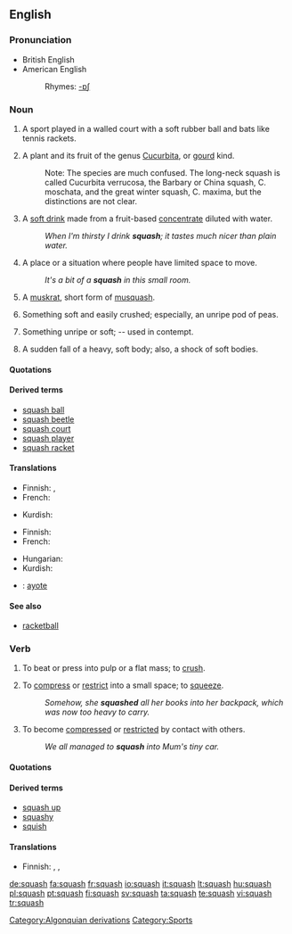 {{wikipedia}}
==English==

===Pronunciation===
* British English {{IPA|/'skwɒʃ/}}
* American English {{IPA|/'skwɑʃ/}}
*: Rhymes: [[Rhymes:English:-ɒʃ|-ɒʃ]]

===Noun===
{{en-noun|es|-}}

# {{uncountable}} A sport played in a walled court with a soft rubber ball and bats like tennis rackets.
# {{countable}} {{botany}} A plant and its fruit of the genus [[Cucurbita]], or [[gourd]] kind.
#: Note: The species are much confused.  The long-neck squash is called Cucurbita verrucosa, the Barbary or China squash, C. moschata, and the great winter squash, C. maxima, but the distinctions are not clear.
# {{UK}} A [[soft drink]] made from a fruit-based [[concentrate]] diluted with water.
#: ''When I'm thirsty I drink '''squash'''; it tastes much nicer than plain water.''
# A place or a situation where people have limited space to move.
#: ''It's a bit of a '''squash''' in this small room.''
# {{context|obsolete|zoo|countable}} A [[muskrat]], short form of [[musquash]].
# {{obsolete}} {{countable}} Something soft and easily crushed; especially, an unripe pod of peas.
# {{obsolete}} {{countable}} Something unripe or soft; -- used in contempt.
# {{countable}} {{obsolete}} A sudden fall of a heavy, soft body; also, a shock of soft bodies.

====Quotations====
{{seecites}}

====Derived terms====
* [[squash ball]]
* [[squash beetle]]
* [[squash court]]
* [[squash player]]
* [[squash racket]]

====Translations====
{{trans-top|The sport}}
* Finnish: {{t+|fi|squash}}, {{t|fi|kössi}}
* French: {{t|fr|squash|m}}
{{trans-mid}}
* Kurdish: {{KUchar|[[سکواش]]}}
{{trans-bottom}}

{{trans-top|plant and its fruit of the genus Cucurbita}}
* Finnish: {{t+|fi|kurpitsa}}
* French: {{t|fr|courge}}
{{trans-mid}}
* Hungarian: {{t+|hu|tök}}
* Kurdish: {{KUchar|[[کودی]]}}
{{trans-bottom}}

{{checktrans-top}}
<!---Please remove this template once the word has been placed in its appropriate table-->
* {{ttbc|Spanish}}: [[ayote]]
{{trans-bottom}}

====See also====
* [[racketball]]

===Verb===
{{en-verb|squash|es}}

# {{transitive}} To beat or press into pulp or a flat mass; to [[crush]].
# {{transitive}} To [[compress]] or [[restrict]] into a small space; to [[squeeze]].
#: ''Somehow, she '''squashed''' all her books into her backpack, which was now too heavy to carry.''
# {{intransitive}} To become [[compressed]] or [[restricted]] by contact with others.
#: ''We all managed to '''squash''' into Mum's tiny car.''

====Quotations====
{{seecites}}

====Derived terms====
* [[squash up]]
* [[squashy]]
* [[squish]]

====Translations====
{{trans-top|to beat or press into pulp or flat mass}}
* Finnish: {{t-|fi|murskata}}, {{t-|fi|puristaa}}, {{t|fi|soseuttaa}}
{{trans-mid}}
{{trans-bottom}}

[[Category:Algonquian derivations]]
[[Category:Sports]]

[[de:squash]]
[[fa:squash]]
[[fr:squash]]
[[io:squash]]
[[it:squash]]
[[lt:squash]]
[[hu:squash]]
[[pl:squash]]
[[pt:squash]]
[[fi:squash]]
[[sv:squash]]
[[ta:squash]]
[[te:squash]]
[[vi:squash]]
[[tr:squash]]